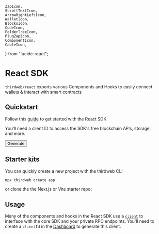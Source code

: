 	ZapIcon,
	ScrollTextIcon,
	ArrowRightLeftIcon,
	WalletIcon,
	BlocksIcon,
	CodeIcon,
	FolderTreeIcon,
	PlugZapIcon,
	ComponentIcon,
	CableIcon,
} from "lucide-react";

# React SDK

`thirdweb/react` exports various Components and Hooks to easily connect wallets & interact with smart contracts

## Quickstart

Follow this [guide](/react/v5/getting-started) to get started with the React SDK.
<Stack>
<ArticleIconCard
	title="Getting started"
	icon={ZapIcon}
	href="/react/v5/getting-started"
	description="Get started with the React SDK"
/>
</Stack>

<Callout variant="info" title="Have you generated a client ID?">
	<div className="flex flex-col gap-4 items-start">
	<p>
		You'll need a client ID to access the SDK's free blockchain APIs, storage, and more.
	</p>
	<Link
			href="https://thirdweb.com/create-api-key"
			target="_blank"
		>
		<Button> 
			Generate
		</Button>
		</Link>
	</div>
</Callout>

## Starter kits

You can quickly create a new project with the thirdweb CLI

```bash
npx thirdweb create app
```

or clone the the Next.js or Vite starter repo:

<Stack>
<GithubTemplateCard
	title="Next.js + thirdweb starter repo"
	descrption="A starter template for using the thirdweb package in a Next.js app"
	href="https://github.com/thirdweb-example/next-starter"
/>

<GithubTemplateCard
	title="Vite + thirdweb starter repo"
	descrption="A starter template for using the thirdweb package in a Vite app"
	href="https://github.com/thirdweb-example/vite-starter"
/>
</Stack>

## Usage

Many of the components and hooks in the React SDK use a [`client`](/typescript/v5/core/client) to interface with the core SDK and your private RPC endpoints. You'll need to create a `clientId` in the [Dashboard](https://thirdweb.com/create-api-key) to generate this client.

<Stack>

<ArticleIconCard
	title="TypeScript"
	icon={TypeScriptIcon}
	href="/typescript/v5/client"
	description="Follow the TypeScript docs for functions and types"
/>

<ArticleIconCard
	title="ThirdwebProvider"
	icon={FolderTreeIcon}
	href="/react/v5/ThirdwebProvider"
	description="Setup the ThirdwebProvider"
/>

<ArticleIconCard
	title="Connecting Wallets"
	icon={PlugZapIcon}
	href="/react/v5/connecting-wallets"
	description="Connect wallets using ConnectButton, ConnectEmbed or useConnect hook"
/>

<ArticleIconCard
	title="Supported Wallets"
	icon={WalletIcon}
	href="/typescript/v5/supported-wallets"
	description="See all 350+ wallets supported by the Connect SDK"
/>

<ArticleIconCard
	title="UI Components"
	icon={ComponentIcon}
	href="/react/v5/connecting-wallets/ui-components"
	description="UI components for wallet connection and transactions"
/>

<ArticleIconCard
	title="Hooks"
	icon={CableIcon}
	href="/react/v5/connecting-wallets/hooks"
	description="Hooks for wallet connection and transactions"
/>

</Stack>
